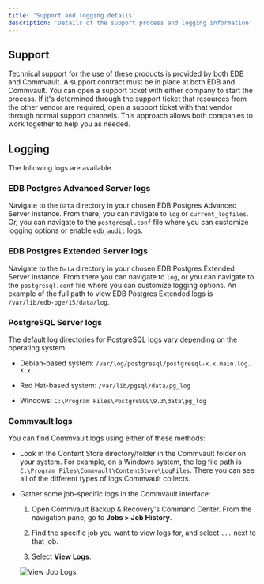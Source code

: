 ```yaml
---
title: 'Support and logging details'
description: 'Details of the support process and logging information'
---
```


## Support

Technical support for the use of these products is provided by both EDB and Commvault. A support contract must be in place at both EDB and Commvault. You can open a support ticket with either company to start the process. If it's determined through the support ticket that resources from the other vendor are required, open a support ticket with that vendor through normal support channels. This approach allows both companies to work together to help you as needed.

## Logging

The following logs are available.

### EDB Postgres Advanced Server logs

Navigate to the `Data` directory in your chosen EDB Postgres Advanced Server instance. From there, you can navigate to `log` or `current_logfiles`. Or, you can navigate to the `postgresql.conf` file where you can customize logging options or enable `edb_audit` logs.

### EDB Postgres Extended Server logs

Navigate to the `Data` directory in your chosen EDB Postgres Extended Server instance. From there you can navigate to `log`, or you can navigate to the `postgresql.conf` file where you can customize logging options.  An example of the full path to view EDB Postgres Extended logs is `/var/lib/edb-pge/15/data/log`.

### PostgreSQL Server logs

The default log directories for PostgreSQL logs vary depending on the operating system:

- Debian-based system: `/var/log/postgresql/postgresql-x.x.main.log. X.x.`

- Red Hat-based system: `/var/lib/pgsql/data/pg_log`

- Windows: `C:\Program Files\PostgreSQL\9.3\data\pg_log`

### Commvault logs

You can find Commvault logs using either of these methods:

- Look in the Content Store directory/folder in the Commvault folder on your system. For example, on a Windows system, the log file path is `C:\Program Files\Commvault\ContentStore\LogFiles`. There you can see all of the different types of logs Commvault collects.  

- Gather some job-specific logs in the Commvault interface:

  1. Open Commvault Backup & Recovery's Command Center. From the navigation pane, go to **Jobs > Job History**.

  2. Find the specific job you want to view logs for, and select `...` next to that job.

  3. Select **View Logs**.  
  
    ![View Job Logs](Images/CommvaultViewLogsForJob.png)
